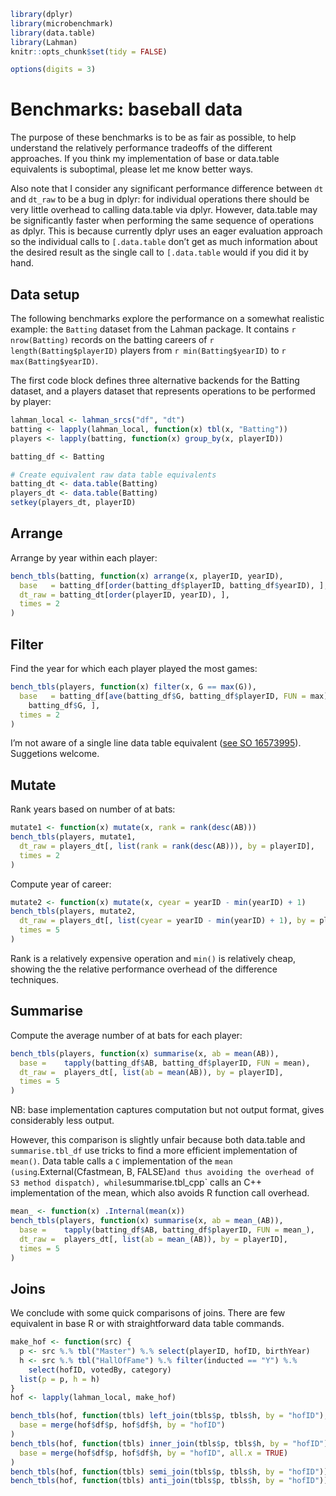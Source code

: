 <!--
%\VignetteEngine{knitr}
%\VignetteIndexEntry{Baseball benchmarks}
-->

```r
library(dplyr)
library(microbenchmark)
library(data.table)
library(Lahman)
knitr::opts_chunk$set(tidy = FALSE)

options(digits = 3)
```

# Benchmarks: baseball data

The purpose of these benchmarks is to be as fair as possible, to help understand the relatively performance tradeoffs of the different approaches. If you think my implementation of base or data.table equivalents is suboptimal, please let me know better ways.

Also note that I consider any significant performance difference between `dt` and `dt_raw` to be a bug in dplyr: for individual operations there should be very little overhead to calling data.table via dplyr. However, data.table may be significantly faster when performing the same sequence of operations as dplyr. This is because currently dplyr uses an eager evaluation approach so the individual calls to `[.data.table` don't get as much information about the desired result as the single call to `[.data.table` would if you did it by hand.

## Data setup

The following benchmarks explore the performance on a somewhat realistic example: the `Batting` dataset from the Lahman package. It contains `r nrow(Batting)` records on the batting careers of `r length(Batting$playerID)` players from `r min(Batting$yearID)` to `r max(Batting$yearID)`.

The first code block defines three alternative backends for the Batting dataset, and a players dataset that represents operations to be performed by player:

```r
lahman_local <- lahman_srcs("df", "dt")
batting <- lapply(lahman_local, function(x) tbl(x, "Batting"))
players <- lapply(batting, function(x) group_by(x, playerID))

batting_df <- Batting

# Create equivalent raw data table equivalents
batting_dt <- data.table(Batting)
players_dt <- data.table(Batting)
setkey(players_dt, playerID)
```

## Arrange

Arrange by year within each player:

```r
bench_tbls(batting, function(x) arrange(x, playerID, yearID),
  base   = batting_df[order(batting_df$playerID, batting_df$yearID), ],
  dt_raw = batting_dt[order(playerID, yearID), ],
  times = 2
)
```

## Filter

Find the year for which each player played the most games:

```r
bench_tbls(players, function(x) filter(x, G == max(G)),
  base   = batting_df[ave(batting_df$G, batting_df$playerID, FUN = max) ==
    batting_df$G, ],
  times = 2
)
```

I'm not aware of a single line data table equivalent ([see SO 16573995](not aware of single line dt equivalent, http://stackoverflow.com/questions/16573995/)). Suggetions welcome.

## Mutate

Rank years based on number of at bats:

```r
mutate1 <- function(x) mutate(x, rank = rank(desc(AB)))
bench_tbls(players, mutate1,
  dt_raw = players_dt[, list(rank = rank(desc(AB))), by = playerID],
  times = 2
)
```

Compute year of career:

```r
mutate2 <- function(x) mutate(x, cyear = yearID - min(yearID) + 1)
bench_tbls(players, mutate2,
  dt_raw = players_dt[, list(cyear = yearID - min(yearID) + 1), by = playerID],
  times = 5
)
```

Rank is a relatively expensive operation and `min()` is relatively cheap, showing the the relative performance overhead of the difference techniques.

## Summarise

Compute the average number of at bats for each player:

```r
bench_tbls(players, function(x) summarise(x, ab = mean(AB)),
  base =    tapply(batting_df$AB, batting_df$playerID, FUN = mean),
  dt_raw =  players_dt[, list(ab = mean(AB)), by = playerID],
  times = 5
)
```

NB: base implementation captures computation but not output format, gives considerably less output.

However, this comparison is slightly unfair because both data.table and `summarise.tbl_df` use tricks to find a more efficient implementation of `mean()`. Data table calls a `C` implementation of the `mean (using `.External(Cfastmean, B, FALSE)`   and thus avoiding the overhead of S3 method dispatch), while `summarise.tbl_cpp` calls an C++ implementation of the mean, which also avoids R function call overhead.

```r
mean_ <- function(x) .Internal(mean(x))
bench_tbls(players, function(x) summarise(x, ab = mean_(AB)),
  base =    tapply(batting_df$AB, batting_df$playerID, FUN = mean_),
  dt_raw =  players_dt[, list(ab = mean_(AB)), by = playerID],
  times = 5
)
```

## Joins

We conclude with some quick comparisons of joins. There are few equivalent in base R or with straightforward data table commands.

```r
make_hof <- function(src) {
  p <- src %.% tbl("Master") %.% select(playerID, hofID, birthYear)
  h <- src %.% tbl("HallOfFame") %.% filter(inducted == "Y") %.% 
    select(hofID, votedBy, category)
  list(p = p, h = h)
}
hof <- lapply(lahman_local, make_hof)

bench_tbls(hof, function(tbls) left_join(tbls$p, tbls$h, by = "hofID"),
  base = merge(hof$df$p, hof$df$h, by = "hofID")
)
bench_tbls(hof, function(tbls) inner_join(tbls$p, tbls$h, by = "hofID"),
  base = merge(hof$df$p, hof$df$h, by = "hofID", all.x = TRUE)
)
bench_tbls(hof, function(tbls) semi_join(tbls$p, tbls$h, by = "hofID"))
bench_tbls(hof, function(tbls) anti_join(tbls$p, tbls$h, by = "hofID"))
```
